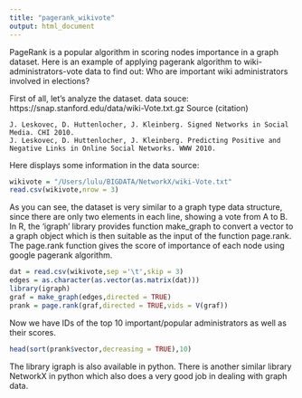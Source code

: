 ```yaml
---
title: "pagerank_wikivote"
output: html_document
---
```

PageRank is a popular algorithm in scoring nodes importance in a graph dataset.
Here is an example of applying pagerank algorithm to wiki-administrators-vote data to find out:
Who are important wiki administrators involved in elections? 

First of all, let's analyze the dataset.
data souce: https://snap.stanford.edu/data/wiki-Vote.txt.gz
Source (citation)

    J. Leskovec, D. Huttenlocher, J. Kleinberg. Signed Networks in Social Media. CHI 2010.
    J. Leskovec, D. Huttenlocher, J. Kleinberg. Predicting Positive and Negative Links in Online Social Networks. WWW 2010.

Here displays some information in the data source:

```r
wikivote = "/Users/lulu/BIGDATA/NetworkX/wiki-Vote.txt"
read.csv(wikivote,nrow = 3)
```

As you can see, the dataset is very similar to a graph type data structure, since there are only two elements in each line, showing a vote from A to B. 
In R, the 'igraph' library provides function make_graph to convert a vector to a graph object which is then suitable as the input of the function page.rank. The page.rank function gives the score of importance of each node using google pagerank algorithm.

```r
dat = read.csv(wikivote,sep ='\t',skip = 3)
edges = as.character(as.vector(as.matrix(dat)))
library(igraph)
graf = make_graph(edges,directed = TRUE)
prank = page.rank(graf,directed = TRUE,vids = V(graf))
```

Now we have IDs of the top 10 important/popular administrators as well as their scores.

```r
head(sort(prank$vector,decreasing = TRUE),10)
```

The library igraph is also available in python. 
There is another similar library NetworkX in python which also does a very good job in dealing with graph data.
